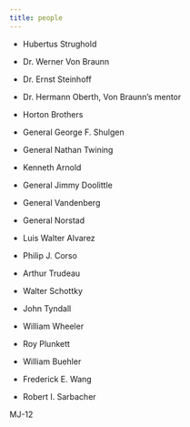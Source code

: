 ```yaml
---
title: people
---
```


- Hubertus Strughold
- Dr. Werner Von Braunn
- Dr. Ernst Steinhoff
- Dr. Hermann Oberth, Von Braunn's mentor
- Horton Brothers
- General George F. Shulgen 
- General Nathan Twining
- Kenneth Arnold
- General Jimmy Doolittle
- General Vandenberg
- General Norstad
- Luis Walter Alvarez
- Philip J. Corso
- Arthur Trudeau 

- Walter Schottky
- John Tyndall
- William Wheeler
- Roy Plunkett
- William Buehler
- Frederick E. Wang

- Robert I. Sarbacher

MJ-12
